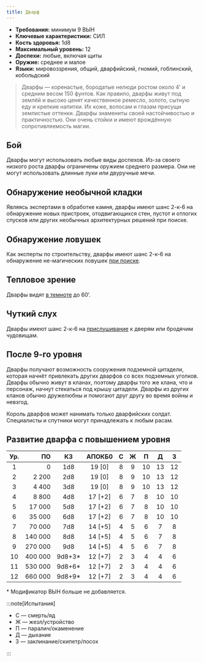 ```yaml
---
title: Дварф
---
```


- **Требования:** минимум 9 ВЫН
- **Ключевые характеристики:** СИЛ
- **Кость здоровья:** 1d8
- **Максимальный уровень:** 12
- **Доспехи:** любые, включая щиты
- **Оружие:** среднее и малое
- **Языки:** мировоззрения, общий, дварфийский, гномий, гоблинский, кобольдский

> Дварфы — коренастые, бородатые нелюди ростом около 4’ и средним весом 150 фунтов. Как правило, дварфы живут под землёй и высоко ценят качественное ремесло, золото, сытную еду и крепкие напитки. Их коже, волосам и глазам присущи землистые оттенки. Дварфы знамениты своей настойчивостью и практичностью. Они очень стойки и имеют врождённую сопротивляемость магии.

## Бой

Дварфы могут использовать любые виды доспехов. Из-за своего низкого роста дварфы ограничены оружием среднего размера. Они не могут использовать длинные луки или двуручные мечи.

## Обнаружение необычной кладки

Являясь экспертами в обработке камня, дварфы имеют шанс 2-к-6 на обнаружение новых пристроек, отодвигающихся стен, пустот и отлогих спусков или других необычных архитектурных решений при поиске.

## Обнаружение ловушек

Как эксперты по строительству, дварфы имеют шанс 2-к-6 на обнаружение не-магических ловушек [при поиске](/adventures/adventuring/dungeon-adventuring#поиск-ловушек).

## Тепловое зрение

Дварфы видят [в темноте](/adventures/adventuring/hazards-and-challenges#темнота) до 60’.

## Чуткий слух

Дварфы имеют шанс 2-к-6 на [прислушивание](/adventures/adventuring/dungeon-adventuring#прислушивание-к-дверям) к дверям или бродячим чудовищам.

## После 9-го уровня

Дварфы получают возможность сооружения подземной цитадели, которая начнёт привлекать других дварфов со всех подземных уголков. Дварфы обычно живут в кланах, поэтому дварфы того же клана, что и персонаж, начнут стекаться под крышу цитадели. Дварфы из других кланов обычно дружелюбны и помогают друг другу во время войны и невзгод.

Король дварфов может нанимать только дварфийских солдат. Специалисты и спутники могут принадлежать к любым расам.

## Развитие дварфа с повышением уровня

| Ур. |      ПО |   КЗ    | АПОКБ0  |  C  |  Ж  |  П  |  Д  |  З  |
| :-: | ------: | :-----: | :-----: | :-: | :-: | :-: | :-: | :-: |
|  1  |       0 |   1d8   | 19 [0]  |  8  |  9  | 10  | 13  | 12  |
|  2  |   2 200 |   2d8   | 19 [0]  |  8  |  9  | 10  | 13  | 12  |
|  3  |   4 400 |   3d8   | 19 [0]  |  8  |  9  | 10  | 13  | 12  |
|  4  |   8 800 |   4d8   | 17 [+2] |  6  |  7  |  8  | 10  | 10  |
|  5  |  17 000 |   5d8   | 17 [+2] |  6  |  7  |  8  | 10  | 10  |
|  6  |  35 000 |   6d8   | 17 [+2] |  6  |  7  |  8  | 10  | 10  |
|  7  |  70 000 |   7d8   | 14 [+5] |  4  |  5  |  6  |  7  |  8  |
|  8  | 140 000 |   8d8   | 14 [+5] |  4  |  5  |  6  |  7  |  8  |
|  9  | 270 000 |   9d8   | 14 [+5] |  4  |  5  |  6  |  7  |  8  |
| 10  | 400 000 | 9d8+3\* | 12 [+7] |  2  |  3  |  4  |  4  |  6  |
| 11  | 530 000 | 9d8+6\* | 12 [+7] |  2  |  3  |  4  |  4  |  6  |
| 12  | 660 000 | 9d8+9\* | 12 [+7] |  2  |  3  |  4  |  4  |  6  |

\* Модификатор ВЫН больше не добавляется.

:::note[Испытания]

- С — смерть/яд
- Ж — жезл/устройство
- П — паралич/окаменение
- Д — дыхание
- З — заклинание/скипетр/посох

:::
